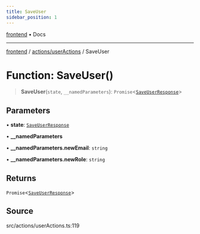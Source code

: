 ```yaml
---
title: SaveUser
sidebar_position: 1
---
```


[frontend](../../..) • Docs

***

[frontend](../../..) / [actions/userActions](..) / SaveUser

# Function: SaveUser()

> **SaveUser**(`state`, `__namedParameters`): `Promise`\<[`SaveUserResponse`](../../../types/user.type/type-aliases/SaveUserResponse)\>

## Parameters

• **state**: [`SaveUserResponse`](../../../types/user.type/type-aliases/SaveUserResponse)

• **\_\_namedParameters**

• **\_\_namedParameters.newEmail**: `string`

• **\_\_namedParameters.newRole**: `string`

## Returns

`Promise`\<[`SaveUserResponse`](../../../types/user.type/type-aliases/SaveUserResponse)\>

## Source

src/actions/userActions.ts:119
